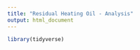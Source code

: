 ```yaml
---
title: "Residual Heating Oil - Analysis"
output: html_document
---
```


```r
library(tidyverse)


```



```r




```


